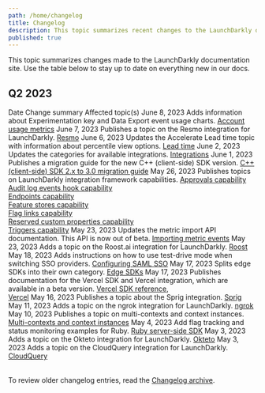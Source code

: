 ```yaml
---
path: /home/changelog
title: Changelog
description: This topic summarizes recent changes to the LaunchDarkly documentation.
published: true
---
```


This topic summarizes changes made to the LaunchDarkly documentation site. Use the table below to stay up to date on everything new in our docs.

## Q2 2023

<Table>
  <TableHeader>
    <TableHeadCell>Date</TableHeadCell>
    <TableHeadCell>Change summary</TableHeadCell>
    <TableHeadCell>Affected topic(s)</TableHeadCell>
  </TableHeader>
  <TableBody>
  <TableRow>
    <TableCell>June 8, 2023</TableCell>
    <TableCell>Adds information about Experimentation key and Data Export event usage charts.</TableCell>
    <TableCell><a href="/home/billing/usage-metrics">Account usage metrics</a></TableCell>
  </TableRow>
  <TableRow>  
    <TableCell>June 7, 2023</TableCell>
    <TableCell>Publishes a topic on the Resmo integration for LaunchDarkly.</TableCell>
    <TableCell><a href="/integrations/resmo">Resmo</a></TableCell>
  </TableRow>
  <TableRow>
    <TableCell>June 6, 2023</TableCell>
    <TableCell>Updates the Accelerate Lead time topic with information about percentile view options.</TableCell>
    <TableCell><a href="/home/accelerate/accelerate-metrics/lead-time">Lead time</a></TableCell>
  </TableRow>
  <TableRow>
    <TableCell>June 2, 2023</TableCell>    
    <TableCell>Updates the categories for available integrations.</TableCell>
    <TableCell><a href="/integrations">Integrations</a></TableCell>
  </TableRow>
  <TableRow>
    <TableCell>June 1, 2023</TableCell>
    <TableCell>Publishes a migration guide for the new C++ (client-side) SDK version.</TableCell>
    <TableCell><a href="/sdk/client-side/c-c--/migration-2-to-3">C++ (client-side) SDK 2.x to 3.0 migration guide</a></TableCell>
  </TableRow>
  <TableRow>
    <TableCell>May 26, 2023</TableCell>
    <TableCell>Publishes topics on LaunchDarkly integration framework capabilities.</TableCell>
    <TableCell>
      <a href="/integrations/partner-integrations/approvals">Approvals capability</a><br />
      <a href="/integrations/partner-integrations/audit-log">Audit log events hook capability</a><br />
      <a href="/integrations/partner-integrations/endpoints">Endpoints capability</a><br />
      <a href="/integrations/partner-integrations/feature-stores">Feature stores capability</a><br />
      <a href="/integrations/partner-integrations/flag-links">Flag links capability</a><br />
      <a href="/integrations/partner-integrations/custom-properties">Reserved custom properties capability</a><br />
      <a href="/integrations/partner-integrations/triggers">Triggers capability</a>
    </TableCell>
  </TableRow>
  <TableRow>
    <TableCell>May 23, 2023</TableCell>
    <TableCell>Updates the metric import API documentation. This API is now out of beta.</TableCell>
    <TableCell><a href="/home/creating-experiments/import-metric-events">Importing metric events</a></TableCell>
  </TableRow>
  <TableRow>
    <TableCell>May 23, 2023</TableCell>
    <TableCell>Adds a topic on the Roost.ai integration for LaunchDarkly.</TableCell>
    <TableCell><a href="/integrations/roost-ai">Roost</a></TableCell>
  </TableRow>
  <TableRow>
    <TableCell>May 18, 2023</TableCell>
    <TableCell>Adds instructions on how to use test-drive mode when switching SSO providers.</TableCell>
    <TableCell><a href="/home/account-security/sso/saml">Configuring SAML SSO</a></TableCell>
  </TableRow>
  <TableRow>
    <TableCell>May 17, 2023</TableCell>
    <TableCell>Splits edge SDKs into their own category.</TableCell>
    <TableCell><a href="/sdk/edge">Edge SDKs</a></TableCell>
  </TableRow>
  <TableRow>
    <TableCell>May 17, 2023</TableCell>
    <TableCell>Publishes documentation for the Vercel SDK and Vercel integration, which are available in a beta version.</TableCell>
    <TableCell><a href="/sdk/edge/vercel">Vercel SDK reference</a>,<br/> <a href="/integrations/vercel">Vercel</a></TableCell>
  </TableRow>
  <TableRow>
    <TableCell>May 16, 2023</TableCell>
    <TableCell>Publishes a topic about the Sprig integration.</TableCell>
    <TableCell><a href="/integrations/sprig">Sprig</a></TableCell>
  </TableRow>
  <TableRow>
    <TableCell>May 11, 2023</TableCell>
    <TableCell>Adds a topic on the ngrok integration for LaunchDarkly.</TableCell>
    <TableCell><a href="/integrations/ngrok">ngrok</a></TableCell>
  </TableRow>
  <TableRow>
    <TableCell>May 10, 2023</TableCell>
    <TableCell>Publishes a topic on multi-contexts and context instances.</TableCell>
    <TableCell><a href="/home/contexts/multi-contexts">Multi-contexts and context instances</a></TableCell>
  </TableRow>
  <TableRow>
    <TableCell>May 4, 2023</TableCell>
    <TableCell>Add flag tracking and status monitoring examples for Ruby.</TableCell>
    <TableCell><a href="/sdk/server-side/ruby">Ruby server-side SDK</a></TableCell>
  </TableRow>
  <TableRow>
    <TableCell>May 3, 2023</TableCell>
    <TableCell>Adds a topic on the Okteto integration for LaunchDarkly.</TableCell>
    <TableCell><a href="/integrations/okteto">Okteto</a></TableCell>
  </TableRow>
  <TableRow>
    <TableCell>May 3, 2023</TableCell>
    <TableCell>Adds a topic on the CloudQuery integration for LaunchDarkly.</TableCell>
    <TableCell><a href="/integrations/cloudquery">CloudQuery</a></TableCell>
  </TableRow>
  </TableBody>
</Table>

To review older changelog entries, read the [Changelog archive](/home/changelog/archive).
